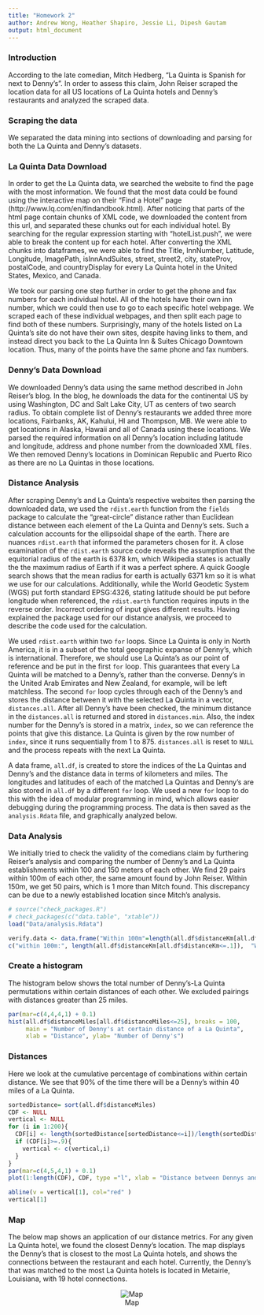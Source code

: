 ```yaml
---
title: "Homework 2"
author: Andrew Wong, Heather Shapiro, Jessie Li, Dipesh Gautam
output: html_document
---
```


### Introduction
According to the late comedian, Mitch Hedberg, "La Quinta is Spanish for next to Denny’s". In order to assess this claim, John Reiser scraped the location data for all US locations of La Quinta hotels and Denny's restaurants and analyzed the scraped data. 

### Scraping the data
We separated the data mining into sections of downloading and parsing for both the La Quinta and Denny's datasets. 

### La Quinta Data Download
In order to get the La Quinta data, we searched the website to find the page with the most information. We found that the most data could be found using the interactive map on their "Find a Hotel" page (http://www.lq.com/en/findandbook.html). After noticing that parts of the html page contain chunks of XML code, we downloaded the content from this url, and separated these chunks out for each individual hotel. By searching for the regular expression starting with "hotelList.push", we were able to break the content up for each hotel. After converting the XML chunks into dataframes, we were able to find the Title, InnNumber, Latitude, Longitude, ImagePath, isInnAndSuites, street, street2, city, stateProv, postalCode, and countryDisplay for every La Quinta hotel in the United States, Mexico, and Canada.

We took our parsing one step further in order to get the phone and fax numbers for each individual hotel. All of the hotels have their own inn number, which we could then use to go to each specific hotel webpage. We scraped each of these individual webpages, and then split each page to find both of these numbers. Surprisingly, many of the hotels listed on La Quinta's site do not have their own sites, despite having links to them, and instead direct you back to the La Quinta Inn & Suites Chicago Downtown location. Thus, many of the points have the same phone and fax numbers. 

### Denny's Data Download
We downloaded Denny's data using the same method described in John Reiser's blog. In the blog, he downloads the data for the continental US by using Washington, DC and Salt Lake City, UT as centers of two search radius. To obtain complete list of Denny's restaurants we added three more locations, Fairbanks, AK, Kahului, HI and Thompson, MB. We were able to get locations in Alaska, Hawaii and all of Canada using these locations.
We parsed the required information on all Denny's location including latitude and longitude, address and phone number from the downloaded XML files. We then removed Denny's locations in Dominican Republic and Puerto Rico as there are no La Quintas in those locations.


### Distance Analysis
After scraping Denny's and La Quinta's respective websites then parsing the downloaded data, we used the `rdist.earth` function from the `fields` package to calculate the "great-circle" distance rather than Euclidean distance between each element of the La Quinta and Denny's sets. Such a calculation accounts for the ellipsoidal shape of the earth. There are nuances `rdist.earth` that informed the parameters chosen for it. A close examination of the `rdist.earth` source code reveals the assumption that the equitorial radius of the earth is 6378 km, which Wikipedia states is actually the the maximum radius of Earth if it was a perfect sphere. A quick Google search shows that the mean radius for earth is actually 6371 km so it is what we use for our calculations. Additionally, while the World Geodetic System (WGS) put forth standard EPSG:4326, stating latitude should be put before longitude when referenced, the `rdist.earth` function requires inputs in the reverse order. Incorrect ordering of input gives different results. Having explained the package used for our distance analysis, we proceed to describe the code used for the calculation.

We used `rdist.earth` within two `for` loops. Since La Quinta is only in North America, it is in a subset of the total geographic expanse of Denny's, which is international. Therefore, we should use La Quinta's as our point of reference and be put in the first `for` loop. This guarantees that every La Quinta will be matched to a Denny's, rather than the converse. Denny's in the United Arab Emirates and New Zealand, for example, will be left matchless. The second `for` loop cycles through each of the Denny's and stores the distance between it with the selected La Quinta in a vector, `distances.all`. After all Denny's have been checked, the minimum distance in the `distances.all` is returned and stored in `distances.min`. Also, the index number for the Denny's is stored in a matrix, `index`, so we can reference the points that give this distance. La Quinta is given by the row number of `index`, since it runs sequentially from 1 to 875. `distances.all` is reset to `NULL` and the process repeats with the next La Quinta.

A data frame, `all.df`, is created to store the indices of the La Quintas and Denny's and the distance data in terms of kilometers and miles. The longitudes and latitudes of each of the matched La Quintas and Denny's are also stored in `all.df` by a different `for` loop. We used a new `for` loop to do this with the idea of modular programming in mind, which allows easier debugging during the programming process. The data is then saved as the `analysis.Rdata` file, and graphically analyzed below.

### Data Analysis
We initially tried to check the validity of the comedians claim by furthering Reiser's analysis and comparing the number of Denny's and La Quinta establishments within 100 and 150 meters of each other. We find 29 pairs within 100m of each other, the same amount found by John Reiser. Within 150m, we get 50 pairs, which is 1 more than Mitch found. This discrepancy can be due to a newly established location since Mitch's analysis.
```r
# source("check_packages.R")
# check_packages(c("data.table", "xtable"))
load("Data/analysis.Rdata")

verify.data <- data.frame("Within 100m"=length(all.df$distanceKm[all.df$distanceKm<=.1]), "Within 150m"=length(all.df$distanceKm[all.df$distanceKm<=.15]))
c("within 100m:", length(all.df$distanceKm[all.df$distanceKm<=.1]),  "Within 150m:", length(all.df$distanceKm[all.df$distanceKm<=.15])) 

```


### Create a histogram
The histogram below shows the total number of Denny's-La Quinta permutations within certain distances of each other. We excluded pairings with distances greater than 25 miles.
```r

par(mar=c(4,4,4,1) + 0.1)
hist(all.df$distanceMiles[all.df$distanceMiles<=25], breaks = 100,
     main = "Number of Denny's at certain distance of a La Quinta",
     xlab = "Distance", ylab= "Number of Denny's")
```


### Distances
Here we look at the cumulative percentage of combinations within certain distance. We see that 90% of the time there will be a Denny's within 40 miles of a La Quinta.
```r
sortedDistance= sort(all.df$distanceMiles)
CDF <- NULL
vertical <- NULL
for (i in 1:200){
  CDF[i] <- length(sortedDistance[sortedDistance<=i])/length(sortedDistance)
  if (CDF[i]>=.9){
    vertical <- c(vertical,i)
  }
}
par(mar=c(4,5,4,1) + 0.1)
plot(1:length(CDF), CDF, type ="l", xlab = "Distance between Dennys and LQ", ylab = "Cumulitive percentage within the distance")

abline(v = vertical[1], col="red" )
vertical[1]

```

### Map

The below map shows an application of our distance metrics. For any given La Quinta hotel, we found the closest Denny's location. The map displays the Denny's that is closest to the most La Quinta hotels, and shows the connections between the restaurant and each hotel. Currently, the Denny's that was matched to the most La Quinta hotels is located in Metairie, Louisiana, with 19 hotel connections. 

<div style="text-align:center">
![Map](Data/plot.png)
</div>
